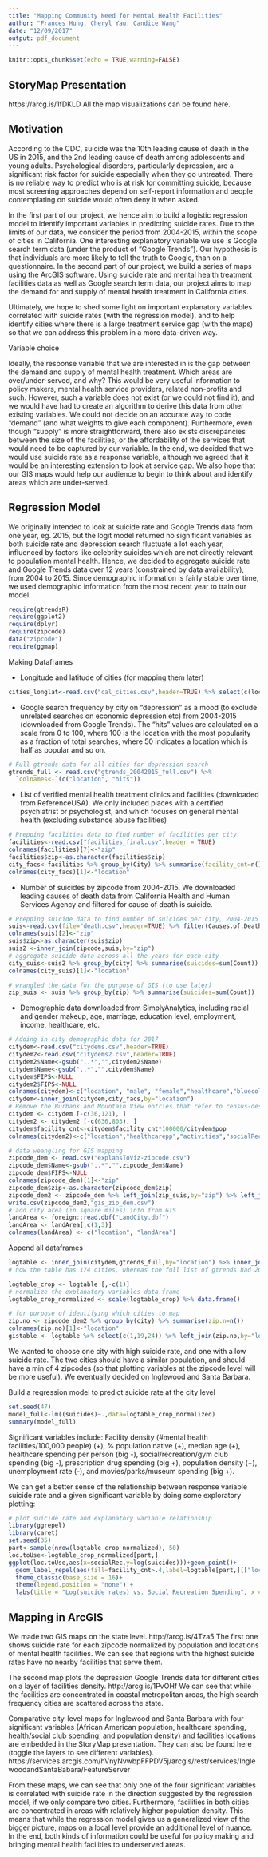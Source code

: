 ```yaml
---
title: "Mapping Community Need for Mental Health Facilities"
author: "Frances Hung, Cheryl Yau, Candice Wang"
date: "12/09/2017"
output: pdf_document
---
```


```r
knitr::opts_chunk$set(echo = TRUE,warning=FALSE)
```

## StoryMap Presentation
https://arcg.is/1fDKLD
All the map visualizations can be found here.

## Motivation

 According to the CDC, suicide was the 10th leading cause of death in the US in 2015, and the 2nd leading cause of death among adolescents and young adults. Psychological disorders, particularly depression, are a significant risk factor for suicide especially when they go untreated. There is no reliable way to predict who is at risk for committing suicide, because most screening approaches depend on self-report information and people contemplating on suicide would often deny it when asked. 
 
 In the first part of our project, we hence aim to build a logistic regression model to identify important variables in predicting suicide rates. Due to the limits of our data, we consider the period from 2004-2015, within the scope of cities in California. One interesting explanatory variable we use is Google search term data (under the product of "Google Trends"). Our hypothesis is that individuals are more likely to tell the truth to Google, than on a questionnaire. In the second part of our project, we build a series of maps using the ArcGIS software. Using suicide rate and mental health treatment facilities data as well as Google search term data, our project aims to map the demand for and supply of mental health treatment in California cities.
 
 Ultimately, we hope to shed some light on important explanatory variables correlated with suicide rates (with the regression model), and to help identify cities where there is a large treatment service gap (with the maps) so that we can address this problem in a more data-driven way. 


Variable choice

 Ideally, the response variable that we are interested in is the gap between the demand and supply of mental health treatment. Which areas are over/under-served, and why? This would be very useful information to policy makers, mental health service providers, related non-profits and such. However, such a variable does not exist (or we could not find it), and we would have had to create an algorithm to derive this data from other existing variables. We could not decide on an accurate way to code "demand" (and what weights to give each component). Furthermore, even though "supply" is more straightforward, there also exists discrepancies between the size of the facilities, or the affordability of the services that would need to be captured by our variable. In the end, we decided that we would use suicide rate as a response variable, although we agreed that it would be an interesting extension to look at service gap. We also hope that our GIS maps would help our audience to begin to think about and identify areas which are under-served.
 

## Regression Model

We originally intended to look at suicide rate and Google Trends data from one year, eg. 2015, but the logit model returned no significant variables as both suicide rate and depression search fluctuate a lot each year, influenced by factors like celebrity suicides which are not directly relevant to population mental health. Hence, we decided to aggregate suicide rate and Google Trends data over 12 years (constrained by data availability), from 2004 to 2015. Since demographic information is fairly stable over time, we used demographic information from the most recent year to train our model. 

```r
require(gtrendsR)
require(ggplot2)
require(dplyr)
require(zipcode)
data("zipcode")
require(ggmap)
```

Making Dataframes

 - Longitude and latitude of cities (for mapping them later)
```r
cities_longlat<-read.csv("cal_cities.csv",header=TRUE) %>% select(c(location,Latitude,Longitude))
```

 - Google search frequency by city on "depression" as a mood (to exclude unrelated searches on economic depression etc) from 2004-2015 (downloaded from Google Trends). The "hits" values are calculated on a scale from 0 to 100, where 100 is the location with the most popularity as a fraction of total searches, where 50 indicates a location which is half as popular and so on.
```r
# Full gtrends data for all cities for depression search
gtrends_full <- read.csv("gtrends_20042015_full.csv") %>%
  `colnames<-`(c("location", "hits"))
```

 - List of verified mental health treatment clinics and facilities (downloaded from ReferenceUSA). We only included places with a certified psychiatrist or psychologist, and which focuses on general mental health (excluding substance abuse facilities)
```r
# Prepping facilities data to find number of facilities per city
facilities<-read.csv("facilities_final.csv",header = TRUE)
colnames(facilities)[7]<-"zip"
facilities$zip<-as.character(facilities$zip)
city_facs<-facilities %>% group_by(City) %>% summarise(facility_cnt=n())
colnames(city_facs)[1]<-"location"
```

 - Number of suicides by zipcode from 2004-2015. We downloaded leading causes of death data from California Health and Human Services Agency and filtered for cause of death is suicide.
```r
# Prepping suicide data to find number of suicides per city, 2004-2015
suis<-read.csv(file="death.csv",header=TRUE) %>% filter(Causes.of.Death=="SUI") %>% filter(Year >= 2004)
colnames(suis)[2]<-"zip"
suis$zip<-as.character(suis$zip)
suis2 <-inner_join(zipcode,suis,by="zip") 
# aggregate suicide data across all the years for each city
city_suis<-suis2 %>% group_by(city) %>% summarise(suicides=sum(Count))
colnames(city_suis)[1]<-"location"

# wrangled the data for the purpose of GIS (to use later)
zip_suis <- suis %>% group_by(zip) %>% summarise(suicides=sum(Count)) 

```

 - Demographic data downloaded from SimplyAnalytics, including racial and gender makeup, age, marriage, education level, employment, income, healthcare, etc.
```r
# Adding in city demographic data for 2017
citydem<-read.csv("citydems.csv",header=TRUE)
citydem2<-read.csv("citydems2.csv",header=TRUE)
citydem2$Name<-gsub(",.*","",citydem2$Name)
citydem$Name<-gsub(",.*","",citydem$Name)
citydem$FIPS<-NULL
citydem2$FIPS<-NULL
colnames(citydem)<-c("location", "male", "female","healthcare","bluecollar","whitecollar","nonfamily","medAge","AmInd", "whiteNonHisp","hisp","white","black","asian","medIncome","lessHS","HS","Bachelors","pop","unmarriedMpop","unemployed")
citydem<-inner_join(citydem,city_facs,by="location")
# Remove the Burbank and Mountain View entries that refer to census-designated areas (duplicate names with the actual cities will create problems later if not removed)
citydem <- citydem [-c(36,121), ]
citydem2 <- citydem2 [-c(636,803), ]
citydem$facility_cnt<-citydem$facility_cnt*100000/citydem$pop
colnames(citydem2)<-c("location","healthcarepp","activities","socialRec","entertainment","pov","presdrugs","healthcarebiz")

# data weangling for GIS mapping 
zipcode_dem <- read.csv("explansToViz-zipcode.csv")
zipcode_dem$Name<-gsub(",.*","",zipcode_dem$Name)
zipcode_dem$FIPS<-NULL
colnames(zipcode_dem)[1]<-"zip"
zipcode_dem$zip<-as.character(zipcode_dem$zip)
zipcode_dem2 <- zipcode_dem %>% left_join(zip_suis,by="zip") %>% left_join(zipcode,by="zip") %>% filter(state=="CA")
write.csv(zipcode_dem2,"gis_zip_dem.csv")
# add city area (in square miles) info from GIS
landArea <- foreign::read.dbf("LandCity.dbf")
landArea <- landArea[,c(1,3)]
colnames(landArea) <- c("location", "landArea")
```

Append all dataframes 
```r

logtable <- inner_join(citydem,gtrends_full,by="location") %>% inner_join(city_suis,by="location") %>% inner_join(citydem2,by="location") %>% inner_join(landArea, by="location") %>% mutate(suicides=suicides*100000/pop,healthcarepp=healthcarepp/pop,activities=activities/pop,socialRec=socialRec/pop,entertainment=entertainment/pop,presdrugs=presdrugs/pop,healthcarebiz=healthcarebiz*1000/pop, pop_dens=landArea/pop)
# now the table has 174 cities, whereas the full list of gtrends had 200. Not a big loss

logtable_crop <- logtable [,-c(1)]
# normalize the explanatory variables data frame
logtable_crop_normalized <- scale(logtable_crop) %>% data.frame()

# for purpose of identifying which cities to map 
zip.no <- zipcode_dem2 %>% group_by(city) %>% summarise(zip.n=n())
colnames(zip.no)[1]<-"location"
gistable <- logtable %>% select(c(1,19,24)) %>% left_join(zip.no,by="location")
```

We wanted to choose one city with high suicide rate, and one with a low suicide rate. The two cities should have a similar population, and should have a min of 4 zipcodes (so that plotting variables at the zipcode level will be more useful). We eventually decided on Inglewood and Santa Barbara.


Build a regression model to predict suicide rate at the city level
```r

set.seed(47)
model_full<-lm((suicides)~.,data=logtable_crop_normalized)
summary(model_full)

```

Significant variables include:
Facility density (#mental health facilities/100,000 people) (+), % population native (+), median age (+), healthcare spending per person (big -), social/recreation/gym club spending (big -), prescription drug spending (big +), population density (+), unemployment rate (-), and movies/parks/museum spending (big +). 

We can get a better sense of the relationship between response variable suicide rate and a given significant variable by doing some exploratory plotting:
```r
# plot suicide rate and explanatory variable relationship
library(ggrepel)
library(caret)
set.seed(35)
part<-sample(nrow(logtable_crop_normalized), 50)
loc.toUse<-logtable_crop_normalized[part,]
ggplot(loc.toUse,aes(x=socialRec,y=log(suicides)))+geom_point()+
  geom_label_repel(aes(fill=facility_cnt>.4,label=logtable[part,][["location"]]),fontface = 'bold',     color = 'black', box.padding = 0.5, point.padding = 1, segment.color = 'grey50')+
  theme_classic(base_size = 16)+
  theme(legend.position = "none") +
  labs(title = "Log(suicide rates) vs. Social Recreation Spending", x = "Log(suicide rates)", y = "social recreation spending per person")
```

## Mapping in ArcGIS

We made two GIS maps on the state level. http://arcg.is/4Tza5  The first one shows suicide rate for each zipcode normalized by population and locations of mental health facilities. We can see that regions with the highest suicide rates have no nearby facilities that serve them.

The second map plots the depression Google Trends data for different cities on a layer of facilities density. http://arcg.is/1PvOHf  We can see that while the facilities are concentrated in coastal metropolitan areas, the high search frequency cities are scattered across the state.

Comparative city-level maps for Inglewood and Santa Barbara with four significant variables (African American population, healthcare spending, health/social club spending, and population density) and facilities locations are embedded in the StoryMap presentation. They can also be found here (toggle the layers to see different variables). https://services.arcgis.com/hVnyNvwbpFFPDV5j/arcgis/rest/services/InglewoodandSantaBabara/FeatureServer

From these maps, we can see that only one of the four significant variables is correlated with suicide rate in the direction suggested by the regression model, if we only compare two cities. Furthermore, facilities in both cities are concentrated in areas with relatively higher population density. This means that while the regression model gives us a generalized view of the bigger picture, maps on a local level provide an additional level of nuance. In the end, both kinds of information could be useful for policy making and bringing mental health facilities to underserved areas.
